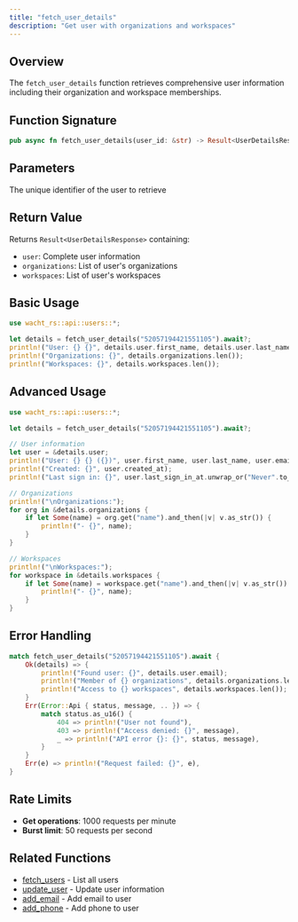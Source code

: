 ```yaml
---
title: "fetch_user_details"
description: "Get user with organizations and workspaces"
---
```


## Overview

The `fetch_user_details` function retrieves comprehensive user information including their organization and workspace memberships.

## Function Signature

```rust
pub async fn fetch_user_details(user_id: &str) -> Result<UserDetailsResponse>
```

## Parameters

<ParamField path="user_id" type="&str" required>
  The unique identifier of the user to retrieve
</ParamField>

## Return Value

Returns `Result<UserDetailsResponse>` containing:
- `user`: Complete user information
- `organizations`: List of user's organizations
- `workspaces`: List of user's workspaces

## Basic Usage

```rust
use wacht_rs::api::users::*;

let details = fetch_user_details("52057194421551105").await?;
println!("User: {} {}", details.user.first_name, details.user.last_name);
println!("Organizations: {}", details.organizations.len());
println!("Workspaces: {}", details.workspaces.len());
```

## Advanced Usage

```rust
use wacht_rs::api::users::*;

let details = fetch_user_details("52057194421551105").await?;

// User information
let user = &details.user;
println!("User: {} {} ({})", user.first_name, user.last_name, user.email);
println!("Created: {}", user.created_at);
println!("Last sign in: {}", user.last_sign_in_at.unwrap_or("Never".to_string()));

// Organizations
println!("\nOrganizations:");
for org in &details.organizations {
    if let Some(name) = org.get("name").and_then(|v| v.as_str()) {
        println!("- {}", name);
    }
}

// Workspaces
println!("\nWorkspaces:");
for workspace in &details.workspaces {
    if let Some(name) = workspace.get("name").and_then(|v| v.as_str()) {
        println!("- {}", name);
    }
}
```

## Error Handling

```rust
match fetch_user_details("52057194421551105").await {
    Ok(details) => {
        println!("Found user: {}", details.user.email);
        println!("Member of {} organizations", details.organizations.len());
        println!("Access to {} workspaces", details.workspaces.len());
    }
    Err(Error::Api { status, message, .. }) => {
        match status.as_u16() {
            404 => println!("User not found"),
            403 => println!("Access denied: {}", message),
            _ => println!("API error {}: {}", status, message),
        }
    }
    Err(e) => println!("Request failed: {}", e),
}
```

## Rate Limits

- **Get operations**: 1000 requests per minute
- **Burst limit**: 50 requests per second

## Related Functions

- [fetch_users](fetch-users) - List all users
- [update_user](update-user) - Update user information
- [add_email](add-email) - Add email to user
- [add_phone](add-phone) - Add phone to user